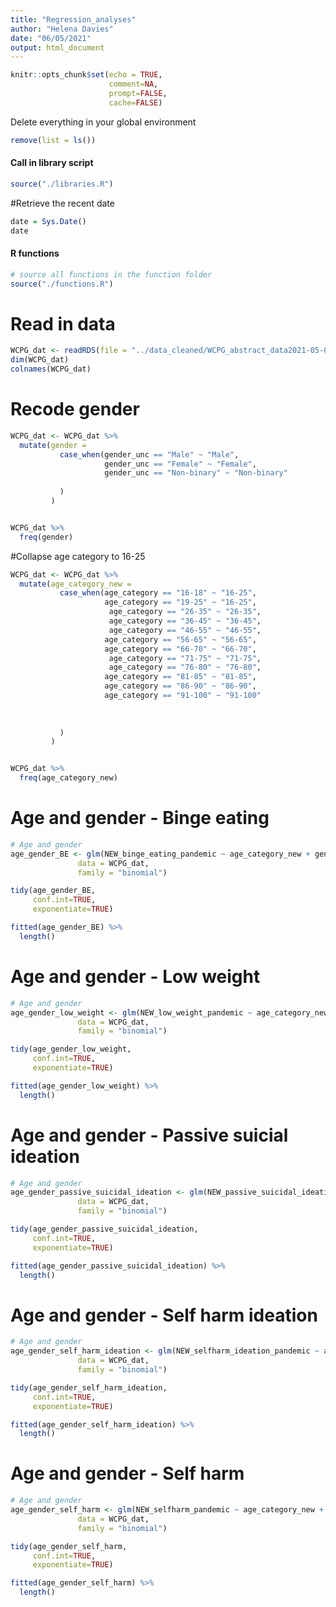 ```yaml
---
title: "Regression_analyses"
author: "Helena Davies"
date: "06/05/2021"
output: html_document
---
```


```r
knitr::opts_chunk$set(echo = TRUE,
                      comment=NA,
                      prompt=FALSE,
                      cache=FALSE)
```

Delete everything in your global environment
```r
remove(list = ls())
```

#### Call in library script

```r
source("./libraries.R")
```


#Retrieve the recent date
```r
date = Sys.Date()
date
```

#### R functions

```r
# source all functions in the function folder
source("./functions.R")
```

# Read in data
```r
WCPG_dat <- readRDS(file = "../data_cleaned/WCPG_abstract_data2021-05-06.rds")
dim(WCPG_dat)
colnames(WCPG_dat)
```
# Recode gender
```r
WCPG_dat <- WCPG_dat %>%
  mutate(gender = 
           case_when(gender_unc == "Male" ~ "Male",
                     gender_unc == "Female" ~ "Female",
                     gender_unc == "Non-binary" ~ "Non-binary"
                     
           )
         )


WCPG_dat %>%
  freq(gender)
```
#Collapse age category to 16-25
```r
WCPG_dat <- WCPG_dat %>%
  mutate(age_category_new = 
           case_when(age_category == "16-18" ~ "16-25",
                     age_category == "19-25" ~ "16-25",
                      age_category == "26-35" ~ "26-35",
                      age_category == "36-45" ~ "36-45",
                      age_category == "46-55" ~ "46-55",
                     age_category == "56-65" ~ "56-65",
                     age_category == "66-70" ~ "66-70",
                      age_category == "71-75" ~ "71-75",
                      age_category == "76-80" ~ "76-80",
                     age_category == "81-85" ~ "81-85",
                     age_category == "86-90" ~ "86-90",
                     age_category == "91-100" ~ "91-100"
                     
                     
                     
           )
         )


WCPG_dat %>%
  freq(age_category_new)

```

# Age and gender - Binge eating
```r
# Age and gender
age_gender_BE <- glm(NEW_binge_eating_pandemic ~ age_category_new + gender,
               data = WCPG_dat,
               family = "binomial")

tidy(age_gender_BE,
     conf.int=TRUE,
     exponentiate=TRUE)

fitted(age_gender_BE) %>% 
  length()

```


# Age and gender - Low weight
```r
# Age and gender
age_gender_low_weight <- glm(NEW_low_weight_pandemic ~ age_category_new + gender,
               data = WCPG_dat,
               family = "binomial")

tidy(age_gender_low_weight,
     conf.int=TRUE,
     exponentiate=TRUE)

fitted(age_gender_low_weight) %>% 
  length()

```

# Age and gender - Passive suicial ideation
```r

# Age and gender
age_gender_passive_suicidal_ideation <- glm(NEW_passive_suicidal_ideation_pandemic ~ age_category_new + gender,
               data = WCPG_dat,
               family = "binomial")

tidy(age_gender_passive_suicidal_ideation,
     conf.int=TRUE,
     exponentiate=TRUE)

fitted(age_gender_passive_suicidal_ideation) %>% 
  length()

```

# Age and gender - Self harm ideation
```r

# Age and gender
age_gender_self_harm_ideation <- glm(NEW_selfharm_ideation_pandemic ~ age_category_new + gender,
               data = WCPG_dat,
               family = "binomial")

tidy(age_gender_self_harm_ideation,
     conf.int=TRUE,
     exponentiate=TRUE)

fitted(age_gender_self_harm_ideation) %>% 
  length()

```

# Age and gender - Self harm 
```r

# Age and gender
age_gender_self_harm <- glm(NEW_selfharm_pandemic ~ age_category_new + gender,
               data = WCPG_dat,
               family = "binomial")

tidy(age_gender_self_harm,
     conf.int=TRUE,
     exponentiate=TRUE)

fitted(age_gender_self_harm) %>% 
  length()

```